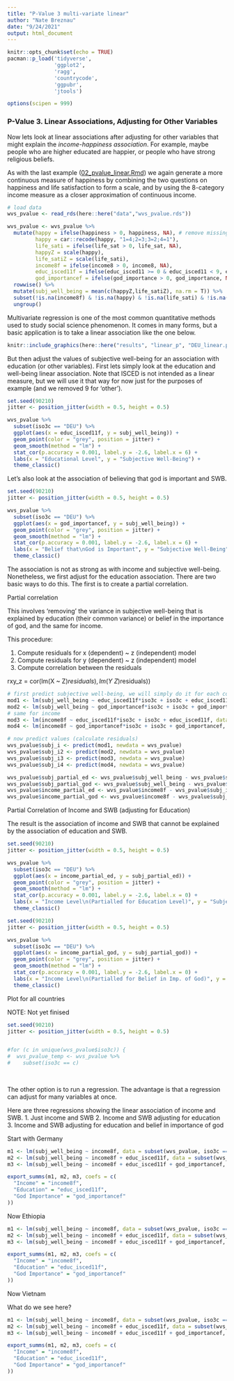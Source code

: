```yaml
---
title: "P-Value 3 multi-variate linear"
author: "Nate Breznau"
date: "9/24/2021"
output: html_document
---
```


```r
knitr::opts_chunk$set(echo = TRUE)
pacman::p_load('tidyverse',
               'ggplot2',
               'ragg',
               'countrycode',
               'ggpubr',
               'jtools')

options(scipen = 999)
```

### P-Value 3. Linear Associations, Adjusting for Other Variables

Now lets look at linear associations after adjusting for other variables that might explain the *income-happiness association*. For example, maybe people who are higher educated are happier, or people who have strong religious beliefs.

As with the last example ([02_pvalue_linear.Rmd](.../code/02_pvalue_linear.Rmd)) we again generate a more continuous measure of happiness by combining the two questions on happiness and life satisfaction to form a scale, and by using the 8-category income measure as a closer approximation of continuous income.

```r
# load data
wvs_pvalue <- read_rds(here::here("data","wvs_pvalue.rds"))

wvs_pvalue <- wvs_pvalue %>%
  mutate(happy = ifelse(happiness > 0, happiness, NA), # remove missing
         happy = car::recode(happy, "1=4;2=3;3=2;4=1"),
         life_sati = ifelse(life_sat > 0, life_sat, NA),
         happyZ = scale(happy),
         life_satiZ = scale(life_sati),
         income8f = ifelse(income8 > 0, income8, NA),
         educ_isced11f = ifelse(educ_isced11 >= 0 & educ_isced11 < 9, educ_isced11, NA), # 9 = other
         god_importancef = ifelse(god_importance > 0, god_importance, NA)) %>%
  rowwise() %>%
  mutate(subj_well_being = mean(c(happyZ,life_satiZ), na.rm = T)) %>%
  subset(!is.na(income8f) & !is.na(happy) & !is.na(life_sati) & !is.na(educ_isced11f) & !is.na(god_importancef)) %>%
  ungroup()
```

Multivariate regression is one of the most common quantitative methods used to study social science phenomenon. It comes in many forms, but a basic application is to take a linear association like the one below.

```r
knitr::include_graphics(here::here("results", "linear_p", "DEU_linear.png"))
```

But then adjust the values of subjective well-being for an association with education (or other variables). First lets simply look at the education and well-being linear association. Note that ISCED is not intended as a linear measure, but we will use it that way for now just for the purposes of example (and we removed 9 for 'other').

```r
set.seed(90210)
jitter <- position_jitter(width = 0.5, height = 0.5)

wvs_pvalue %>%
  subset(iso3c == "DEU") %>%
  ggplot(aes(x = educ_isced11f, y = subj_well_being)) +
  geom_point(color = "grey", position = jitter) +
  geom_smooth(method = "lm") +
  stat_cor(p.accuracy = 0.001, label.y = -2.6, label.x = 6) +
  labs(x = "Educational Level", y = "Subjective Well-Being") +
  theme_classic()
```
Let's also look at the association of believing that god is important and SWB.

```r
set.seed(90210)
jitter <- position_jitter(width = 0.5, height = 0.5)

wvs_pvalue %>%
  subset(iso3c == "DEU") %>%
  ggplot(aes(x = god_importancef, y = subj_well_being)) +
  geom_point(color = "grey", position = jitter) +
  geom_smooth(method = "lm") +
  stat_cor(p.accuracy = 0.001, label.y = -2.6, label.x = 6) +
  labs(x = "Belief that\nGod is Important", y = "Subjective Well-Being") +
  theme_classic()
```

The association is not as strong as with income and subjective well-being. Nonetheless, we first adjust for the education association. There are two basic ways to do this. The first is to create a partial correlation.

Partial correlation

This involves 'removing' the variance in subjective well-being that is explained by education (their common variance) or belief in the importance of god, and the same for income.

This procedure:

1. Compute residuals for x (dependent) ~ z (independent) model
2. Compute residuals for y (dependent) ~ z (independent) model
3. Compute correlation between the residuals

rxy_z = cor(lm(X ~ Z)$residuals), lm(Y ~ Z)$residuals))

```r

# first predict subjective well-being, we will simply do it for each country
mod1 <- lm(subj_well_being ~ educ_isced11f*iso3c + iso3c + educ_isced11f, data = wvs_pvalue)
mod2 <- lm(subj_well_being ~ god_importancef*iso3c + iso3c + god_importancef, data = wvs_pvalue)
# same for income
mod3 <- lm(income8f ~ educ_isced11f*iso3c + iso3c + educ_isced11f, data = wvs_pvalue)
mod4 <- lm(income8f ~ god_importancef*iso3c + iso3c + god_importancef, data = wvs_pvalue)

# now predict values (calculate residuals)
wvs_pvalue$subj_i <- predict(mod1, newdata = wvs_pvalue)
wvs_pvalue$subj_i2 <- predict(mod2, newdata = wvs_pvalue)
wvs_pvalue$subj_i3 <- predict(mod3, newdata = wvs_pvalue)
wvs_pvalue$subj_i4 <- predict(mod4, newdata = wvs_pvalue)

wvs_pvalue$subj_partial_ed <- wvs_pvalue$subj_well_being - wvs_pvalue$subj_i
wvs_pvalue$subj_partial_god <- wvs_pvalue$subj_well_being - wvs_pvalue$subj_i2
wvs_pvalue$income_partial_ed <- wvs_pvalue$income8f - wvs_pvalue$subj_i3
wvs_pvalue$income_partial_god <- wvs_pvalue$income8f - wvs_pvalue$subj_i4
```

Partial Correlation of Income and SWB (adjusting for Education)

The result is the association of income and SWB that cannot be explained by the association of education and SWB. 

```r
set.seed(90210)
jitter <- position_jitter(width = 0.5, height = 0.5)

wvs_pvalue %>%
  subset(iso3c == "DEU") %>%
  ggplot(aes(x = income_partial_ed, y = subj_partial_ed)) +
  geom_point(color = "grey", position = jitter) +
  geom_smooth(method = "lm") +
  stat_cor(p.accuracy = 0.001, label.y = -2.6, label.x = 0) +
  labs(x = "Income Level\n(Partialled for Education Level)", y = "Subjective Well-Being\n(Partialled for Education Level)") +
  theme_classic()
```



```r
set.seed(90210)
jitter <- position_jitter(width = 0.5, height = 0.5)

wvs_pvalue %>%
  subset(iso3c == "DEU") %>%
  ggplot(aes(x = income_partial_god, y = subj_partial_god)) +
  geom_point(color = "grey", position = jitter) +
  geom_smooth(method = "lm") +
  stat_cor(p.accuracy = 0.001, label.y = -2.6, label.x = 0) +
  labs(x = "Income Level\n(Partialled for Belief in Imp. of God)", y = "Subjective Well-Being\n(Partialled for Belief in Imp. of God)") +
  theme_classic()
```

Plot for all countries

NOTE: Not yet finised

```r
set.seed(90210)
jitter <- position_jitter(width = 0.5, height = 0.5)


#for (c in unique(wvs_pvalue$iso3c)) {
#  wvs_pvalue_temp <- wvs_pvalue %>%
#    subset(iso3c == c)
  
  
```

The other option is to run a regression. The advantage is that a regression can adjust for many variables at once.

Here are three regressions showing the linear association of income and SWB.
1. Just income and SWB
2. Income and SWB adjusting for education
3. Income and SWB adjusting for education and belief in importance of god

Start with Germany
```r

m1 <- lm(subj_well_being ~ income8f, data = subset(wvs_pvalue, iso3c == "DEU"))
m2 <- lm(subj_well_being ~ income8f + educ_isced11f, data = subset(wvs_pvalue, iso3c == "DEU"))
m3 <- lm(subj_well_being ~ income8f + educ_isced11f + god_importancef, data = subset(wvs_pvalue, iso3c == "DEU"))

export_summs(m1, m2, m3, coefs = c(
  "Income" = "income8f",
  "Education" = "educ_isced11f",
  "God Importance" = "god_importancef"
))
```
Now Ethiopia

```r

m1 <- lm(subj_well_being ~ income8f, data = subset(wvs_pvalue, iso3c == "ETH"))
m2 <- lm(subj_well_being ~ income8f + educ_isced11f, data = subset(wvs_pvalue, iso3c == "ETH"))
m3 <- lm(subj_well_being ~ income8f + educ_isced11f + god_importancef, data = subset(wvs_pvalue, iso3c == "ETH"))

export_summs(m1, m2, m3, coefs = c(
  "Income" = "income8f",
  "Education" = "educ_isced11f",
  "God Importance" = "god_importancef"
))
```

Now Vietnam

What do we see here?
```r

m1 <- lm(subj_well_being ~ income8f, data = subset(wvs_pvalue, iso3c == "VNM"))
m2 <- lm(subj_well_being ~ income8f + educ_isced11f, data = subset(wvs_pvalue, iso3c == "VNM"))
m3 <- lm(subj_well_being ~ income8f + educ_isced11f + god_importancef, data = subset(wvs_pvalue, iso3c == "VNM"))

export_summs(m1, m2, m3, coefs = c(
  "Income" = "income8f",
  "Education" = "educ_isced11f",
  "God Importance" = "god_importancef"
))
```
